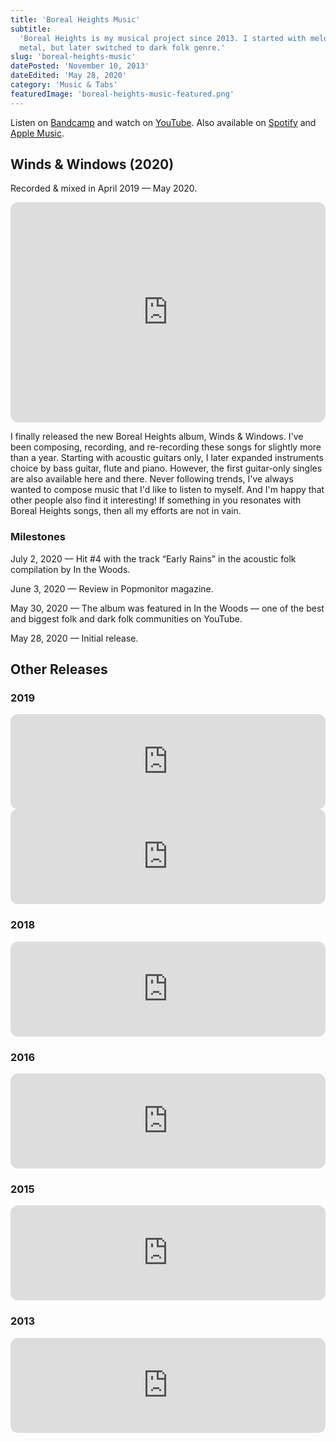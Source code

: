 ```yaml
---
title: 'Boreal Heights Music'
subtitle:
  'Boreal Heights is my musical project since 2013. I started with melodic doom
  metal, but later switched to dark folk genre.'
slug: 'boreal-heights-music'
datePosted: 'November 10, 2013'
dateEdited: 'May 28, 2020'
category: 'Music & Tabs'
featuredImage: 'boreal-heights-music-featured.png'
---
```


Listen on [Bandcamp](https://borealheights.bandcamp.com/music) and watch on
[YouTube](https://www.youtube.com/@eagrigorev). Also available on
[Spotify](https://open.spotify.com/artist/6sYGw9icM29bZlcTCyHY39) and
[Apple Music](https://music.apple.com/us/artist/boreal-heights/1465971446).

## Winds & Windows (2020)

Recorded & mixed in April 2019 — May 2020.

<iframe
  className="content-narrow"
  style="border-radius:12px"
  src="https://open.spotify.com/embed/album/7dvwimGEkD8KqBy2R9vhih?utm_source=generator&theme=0"
  width="100%"
  height="352"
  frameBorder="0"
  allowfullscreen=""
  allow="autoplay; clipboard-write; encrypted-media; fullscreen; picture-in-picture"
  loading="lazy"
></iframe>

I finally released the new Boreal Heights album, Winds & Windows. I've been
composing, recording, and re-recording these songs for slightly more than a
year. Starting with acoustic guitars only, I later expanded instruments choice
by bass guitar, flute and piano. However, the first guitar-only singles are also
available here and there. Never following trends, I've always wanted to compose
music that I'd like to listen to myself. And I'm happy that other people also
find it interesting! If something in you resonates with Boreal Heights songs,
then all my efforts are not in vain.

### Milestones

July 2, 2020 — Hit #4 with the track “Early Rains” in the acoustic folk
compilation by In the Woods.

June 3, 2020 — Review in Popmonitor magazine.

May 30, 2020 — The album was featured in In the Woods — one of the best and
biggest folk and dark folk communities on YouTube.

May 28, 2020 — Initial release.

## Other Releases

### 2019

<iframe
  className="content-narrow"
  style="border-radius:12px"
  src="https://open.spotify.com/embed/album/35keXrw8gATxhNAhsruQJW?utm_source=generator&theme=0"
  width="100%"
  height="152"
  frameBorder="0"
  allowfullscreen=""
  allow="autoplay; clipboard-write; encrypted-media; fullscreen; picture-in-picture"
  loading="lazy"
></iframe>

<iframe
  className="content-narrow"
  style="border-radius:12px"
  src="https://open.spotify.com/embed/album/2XBu7wlFCe5ZR3wu04E3qn?utm_source=generator&theme=0"
  width="100%"
  height="152"
  frameBorder="0"
  allowfullscreen=""
  allow="autoplay; clipboard-write; encrypted-media; fullscreen; picture-in-picture"
  loading="lazy"
></iframe>

### 2018

<iframe
  className="content-narrow"
  style="border-radius:12px"
  src="https://open.spotify.com/embed/album/0idU7W3iseRHVNWrmlef6e?utm_source=generator&theme=0"
  width="100%"
  height="152"
  frameBorder="0"
  allowfullscreen=""
  allow="autoplay; clipboard-write; encrypted-media; fullscreen; picture-in-picture"
  loading="lazy"
></iframe>

### 2016

<iframe
  className="content-narrow"
  style="border-radius:12px"
  src="https://open.spotify.com/embed/album/3xI8lhUTLBmDwbt0ig4fir?utm_source=generator&theme=0"
  width="100%"
  height="152"
  frameBorder="0"
  allowfullscreen=""
  allow="autoplay; clipboard-write; encrypted-media; fullscreen; picture-in-picture"
  loading="lazy"
></iframe>

### 2015

<iframe
  className="content-narrow"
  style="border-radius:12px"
  src="https://open.spotify.com/embed/album/2ptA58ZbSuizR0oAvaZtKV?utm_source=generator&theme=0"
  width="100%"
  height="152"
  frameBorder="0"
  allowfullscreen=""
  allow="autoplay; clipboard-write; encrypted-media; fullscreen; picture-in-picture"
  loading="lazy"
></iframe>

### 2013

<iframe
  className="content-narrow"
  style="border-radius:12px"
  src="https://open.spotify.com/embed/album/43HTMr4WfMoGYvIUdCA6Iu?utm_source=generator&theme=0"
  width="100%"
  height="152"
  frameBorder="0"
  allowfullscreen=""
  allow="autoplay; clipboard-write; encrypted-media; fullscreen; picture-in-picture"
  loading="lazy"
></iframe>
